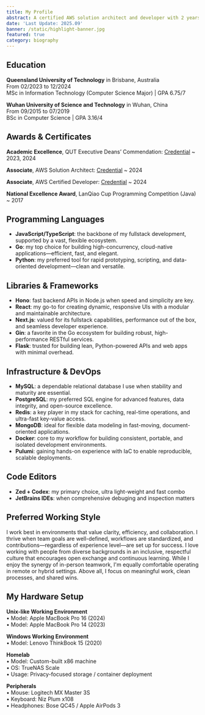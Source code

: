 ```yaml
---
title: My Profile
abstract: A certified AWS solution architect and developer with 2 years fullstack experience.
date: 'Last Update: 2025.09'
banner: /static/highlight-banner.jpg
featured: true
category: biography
---
```


## Education
**Queensland University of Technology** in Brisbane, Australia  
From 02/2023 to 12/2024  
MSc in Information Technology (Computer Science Major) | GPA 6.75/7

**Wuhan University of Science and Technology** in Wuhan, China  
From 09/2015 to 07/2019  
BSc in Computer Science | GPA 3.16/4 


## Awards & Certificates

**Academic Excellence**, QUT Executive Deans’ Commendation: [Credential](https://me.mashiro.best/static/academic_transcript.pdf)
  ~ 2023, 2024

**Associate**, AWS Solution Architect: [Credential](https://www.credly.com/badges/8d20efe6-9220-42b6-beaa-79fc33e8f526)
  ~ 2024

**Associate**, AWS Certified Developer: [Credential](https://www.credly.com/badges/a6a64eed-74fe-412b-b691-0c9683f1ca97)
  ~ 2024

**National Excellence Award**, LanQiao Cup Programming Competition (Java)
  ~ 2017

## Programming Languages

- **JavaScript/TypeScript**: the backbone of my fullstack development, supported by a vast, flexible ecosystem.
- **Go**: my top choice for building high-concurrency, cloud-native applications—efficient, fast, and elegant.
- **Python**: my preferred tool for rapid prototyping, scripting, and data-oriented development—clean and versatile.

## Libraries & Frameworks

- **Hono**: fast backend APIs in Node.js when speed and simplicity are key.
- **React**: my go-to for creating dynamic, responsive UIs with a modular and maintainable architecture.
- **Next.js**: valued for its fullstack capabilities, performance out of the box, and seamless developer experience.
- **Gin**: a favorite in the Go ecosystem for building robust, high-performance RESTful services.
- **Flask**: trusted for building lean, Python-powered APIs and web apps with minimal overhead.

## Infrastructure & DevOps

- **MySQL**: a dependable relational database I use when stability and maturity are essential.
- **PostgreSQL**: my preferred SQL engine for advanced features, data integrity, and open-source excellence.
- **Redis**: a key player in my stack for caching, real-time operations, and ultra-fast key-value access.
- **MongoDB**: ideal for flexible data modeling in fast-moving, document-oriented applications.
- **Docker**: core to my workflow for building consistent, portable, and isolated development environments.
- **Pulumi**: gaining hands-on experience with IaC to enable reproducible, scalable deployments.

## Code Editors
- **Zed + Codex**: my primary choice, ultra light-weight and fast combo
- **JetBrains IDEs**: when comprehensive debuging and inspection matters

## Preferred Working Style
I work best in environments that value clarity, efficiency, and collaboration. I thrive when team goals are well-defined, workflows are standardized, and contributions—regardless of experience level—are set up for success. I love working with people from diverse backgrounds in an inclusive, respectful culture that encourages open exchange and continuous learning. While I enjoy the synergy of in-person teamwork, I'm equally comfortable operating in remote or hybrid settings. Above all, I focus on meaningful work, clean processes, and shared wins.

## My Hardware Setup
**Unix-like Working Environment**  
• Model: Apple MacBook Pro 16 (2024)  
• Model: Apple MacBook Pro 14 (2023)

**Windows Working Environment**  
• Model: Lenovo ThinkBook 15 (2020)

**Homelab**  
• Model: Custom-built x86 machine  
• OS: TrueNAS Scale  
• Usage: Privacy-focused storage / container deployment

**Peripherals**  
• Mouse: Logitech MX Master 3S  
• Keyboard: Niz Plum x108  
• Headphones: Bose QC45 / Apple AirPods 3
